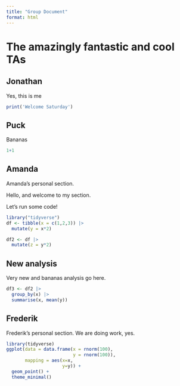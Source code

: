 ```yaml
---
title: "Group Document"
format: html
---
```


# The amazingly fantastic and cool TAs

## Jonathan

Yes, this is me

```r
print('Welcome Saturday')
```

## Puck

Bananas

```r
1+1
```

## Amanda

Amanda's personal section.

Hello, and welcome to my section.

Let's run some code!

```r
library("tidyverse")
df <- tibble(x = c(1,2,3)) |> 
  mutate(y = x*2)
```

```r
df2 <- df |> 
  mutate(z = y*2)
```

## New analysis

Very new and bananas analysis go here.

```r
df3 <- df2 |> 
  group_by(x) |> 
  summarise(x, mean(y))
```

## Frederik

Frederik's personal section. We are doing work, yes.

```r
library(tidyverse)
ggplot(data = data.frame(x = rnorm(100),
                         y = rnorm(100)),
       mapping = aes(x=x,
                     y=y)) + 
  geom_point() +
  theme_minimal()
```
